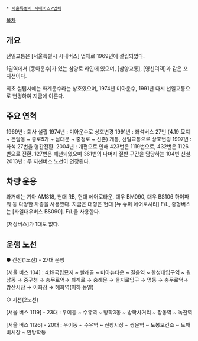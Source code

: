  * [[서울특별시 시내버스/업체]]

[[목차]]
== 개요 ==
선일교통은 [서울특별시 시내버스] 업체로 1969년에 설립되었다.

1권역에서 [동아운수]가 있는 삼양로 라인에 있으며, [삼양교통], [영신여객]과 같은 포지션이다.

최초 설립시에는 화계운수라는 상호였으며, 1974년 미아운수, 1991년 다시 선일교통으로 변경하여 지금에 이른다.

== 주요 연혁 ==
1969년 : 회사 설립
1974년 : 미아운수로 상호변경
1991년 : 좌석버스 27번 (4.19 묘지 ~ 돈암동 ~ 종로5가 ~ 남대문 ~ 충정로 ~ 신촌) 개통, 선일교통으로 상호변경
1997년 : 좌석 27번을 형간전환.
2004년 : 개편으로 인해 423번은 1119번으로, 432번은 1126번으로 전환. 127번은 폐선되었으며 361번의 나머지 절반 구간을 담당하는 104번 신설.
2013년 : 두 지선버스 노선이 연장된다.

== 차량 운용 ==
과거에는 기아 AM818, 현대 RB, 현대 에어로타운, 대우 BM090, 대우 BS106 하이파워 등 다양한 차종을 사용했다.
지금은 대형은 현대 [뉴 슈퍼 에어로시티] F/L, 중형버스는 [자일대우버스 BS090]. F/L을 사용한다.

[저상버스]가 1대도 없다.

== 운행 노선 ==
● 간선(1노선) - 27대 운행

[서울 버스 104] : 4.19국립묘지 ~ 빨래골 ~ 미아뉴타운 ~ 길음역 ~ 한성대입구역 ~ 원남동 → 중구청 → 충무로역→ 퇴계로 → 숭례문 → 을지로입구 → 명동 → 충무로역→ 방산시장 → 이화장 → 혜화역(이하 동일)

○ 지선(2노선)

[서울 버스 1119] - 23대 : 우이동 ~ 수유역 ~ 방학3동 ~ 방학사거리 ~ 창동역 ~ 녹천역

[서울 버스 1126] - 20대 : 우이동 ~ 수유역 ~ 신창시장 ~ 쌍문역 ~ 도봉보건소 ~ 도깨비시장 ~ 안방학동
